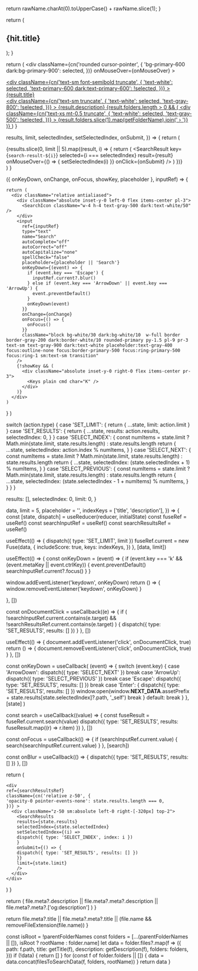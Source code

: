 

  return rawName.charAt(0).toUpperCase() + rawName.slice(1);
}

  return (
    <article>
      <h1>{hit.title}</h1>
    </article>
  );
}

  return (
    <div
      className={cn('rounded cursor-pointer', {
        'bg-primary-600 dark:bg-primary-900': selected,
      })}
      onMouseOver={onMouseOver}
    >
      <a className="block m-3" href={result.path} onClick={onClick}>
        <div className="flex flex-col gap-0.5">
          <div
            className={cn('text-sm font-semibold truncate', {
              'text-white': selected,
              'text-primary-600 dark:text-primary-600': !selected,
            })}
          >
            {result.title}
          </div>
          <div
            className={cn('text-sm truncate', {
              'text-white': selected,
              'text-gray-800': !selected,
            })}
          >
            {result.description}
          </div>
          {result.folders.length > 0 && (
            <div
              className={cn('text-xs mt-0.5 truncate', {
                'text-white': selected,
                'text-gray-500': !selected,
              })}
            >
              {result.folders.slice(1).map(getFolderName).join(' › ')}
            </div>
          )}
        </div>
      </a>
    </div>
  )
}

  results,
  limit,
  selectedIndex,
  setSelectedIndex,
  onSubmit,
}) => {
  return (
    <div className="flex flex-col p-3 bg-white dark:bg-gray-800 rounded-primary border border-gray-200 dark:border-white/10 antialiased">
      {results.slice(0, limit || 5).map((result, i) => {
        return (
          <SearchResult
            key={`search-result-${i}`}
            selected={i === selectedIndex}
            result={result}
            onMouseOver={() => {
              setSelectedIndex(i)
            }}
            onClick={onSubmit}
          />
        )
      })}
    </div>
  )
}

  ({ onKeyDown, onChange, onFocus, showKey, placeholder }, inputRef) => {

    return (
      <div className="relative antialiased">
        <div className="absolute inset-y-0 left-0 flex items-center pl-3">
          <SearchIcon className="w-4 h-4 text-gray-500 dark:text-white/50" />
        </div>
        <input
          ref={inputRef}
          type="text"
          name="Search"
          autoComplete="off"
          autoCorrect="off"
          autoCapitalize="none"
          spellCheck="false"
          placeholder={placeholder || 'Search'}
          onKeyDown={(event) => {
            if (event.key === 'Escape') {
              inputRef.current?.blur()
            } else if (event.key === 'ArrowDown' || event.key === 'ArrowUp') {
              event.preventDefault()
            }
            onKeyDown(event)
          }}
          onChange={onChange}
          onFocus={() => {
            onFocus()
          }}
          className="block bg-white/30 dark:bg-white/10  w-full border border-gray-200 dark:border-white/10 rounded-primary py-1.5 pl-9 pr-3 text-sm text-gray-900 dark:text-white placeholder:text-gray-400 focus:outline-none focus:border-primary-500 focus:ring-primary-500 focus:ring-1 sm:text-sm transition"
        />
        {!showKey && (
          <div className="absolute inset-y-0 right-0 flex items-center pr-3">
            <Keys plain cmd char="K" />
          </div>
        )}
      </div>
    )
  }
)

  switch (action.type) {
    case 'SET_LIMIT': {
      return { ...state, limit: action.limit }
    }
    case 'SET_RESULTS': {
      return {
        ...state,
        results: action.results,
        selectedIndex: 0,
      }
    }
    case 'SELECT_INDEX': {
      const numItems = state.limit
        ? Math.min(state.limit, state.results.length)
        : state.results.length
      return {
        ...state,
        selectedIndex: action.index % numItems,
      }
    }
    case 'SELECT_NEXT': {
      const numItems = state.limit
        ? Math.min(state.limit, state.results.length)
        : state.results.length
      return {
        ...state,
        selectedIndex: (state.selectedIndex + 1) % numItems,
      }
    }
    case 'SELECT_PREVIOUS': {
      const numItems = state.limit
        ? Math.min(state.limit, state.results.length)
        : state.results.length
      return {
        ...state,
        selectedIndex: (state.selectedIndex - 1 + numItems) % numItems,
      }
    }
  }
}

  results: [],
  selectedIndex: 0,
  limit: 0,
}

  data,
  limit = 5,
  placeholder = '',
  indexKeys = ['title', 'description'],
}) => {
  const [state, dispatch] = useReducer(reducer, initialState)
  const fuseRef = useRef()
  const searchInputRef = useRef()
  const searchResultsRef = useRef()

useEffect(() => {
  dispatch({ type: 'SET_LIMIT', limit })
  fuseRef.current = new Fuse(data, {
    includeScore: true,
    keys: indexKeys,
  })
}, [data, limit])

useEffect(() => {
  const onKeyDown = (event) => {
    if (event.key === 'k' && (event.metaKey || event.ctrlKey)) {
      event.preventDefault()
      searchInputRef.current?.focus()
    }
  }

  window.addEventListener('keydown', onKeyDown)
  return () => {
    window.removeEventListener('keydown', onKeyDown)
  }

}, [])

const onDocumentClick = useCallback((e) => {
  if (
  !searchInputRef.current.contains(e.target) &&
  !searchResultsRef.current.contains(e.target)
  ) {
    dispatch({ type: 'SET_RESULTS', results: [] })
  }
}, [])

useEffect(() => {
  document.addEventListener('click', onDocumentClick, true)
  return () => {
    document.removeEventListener('click', onDocumentClick, true)
  }
}, [])

const onKeyDown = useCallback(
(event) => {
  switch (event.key) {
    case 'ArrowDown':
      dispatch({ type: 'SELECT_NEXT' })
      break
    case 'ArrowUp':
      dispatch({ type: 'SELECT_PREVIOUS' })
      break
    case 'Escape':
      dispatch({ type: 'SET_RESULTS', results: [] })
      break
    case 'Enter': {
      dispatch({ type: 'SET_RESULTS', results: [] })
      window.open(window.__NEXT_DATA__.assetPrefix + state.results[state.selectedIndex]?.path, '\_self')
      break
    }
    default:
      break
  }
},
[state]
)

const search = useCallback((value) => {
  const fuseResult = fuseRef.current.search(value)
  dispatch({ type: 'SET_RESULTS', results: fuseResult.map((r) => r.item) })
}, [])

const onFocus = useCallback(() => {
  if (searchInputRef.current.value) {
    search(searchInputRef.current.value)
  }
}, [search])

const onBlur = useCallback(() => {
  dispatch({ type: 'SET_RESULTS', results: [] })
}, [])

return (
<InstantSearch searchClient={searchClient} indexName="fc-docs">
  <div className="flex flex-col">
    <SearchInput
    ref={searchInputRef}
    onKeyDown={onKeyDown}
    onFocus={onFocus}
    placeholder={placeholder}
    />

    <div
    ref={searchResultsRef}
    className={cn('relative z-50', {
    'opacity-0 pointer-events-none': state.results.length === 0,
    })} >
      <div className="z-50 sm:absolute left-0 right-[-320px] top-2">
        <SearchResults
        results={state.results}
        selectedIndex={state.selectedIndex}
        setSelectedIndex={(i) =>
        dispatch({ type: 'SELECT_INDEX', index: i })
        }
        onSubmit={() => {
        dispatch({ type: 'SET_RESULTS', results: [] })
        }}
        limit={state.limit}
        />
      </div>
    </div>
  </div>
</InstantSearch>
)
}

  return (
    file.meta?.description || file.meta?.meta?.description || file.meta?.meta?.['og:description']
  )
}

  return file.meta?.title || file.meta?.meta?.title || (file.name && removeFileExtension(file.name))
}

  const isRoot = !parentFolderNames
  const folders = [...(parentFolderNames || []), isRoot ? rootName : folder.name]
  let data = folder.files?.map(f => ({
    path: f.path,
    title: getTitle(f),
    description: getDescription(f),
    folders: folders,
  }))
  if (!data) {
    return []
  }
  for (const f of folder.folders || []) {
    data = data.concat(filesToSearchData(f, folders, rootName))
  }
  return data
}
